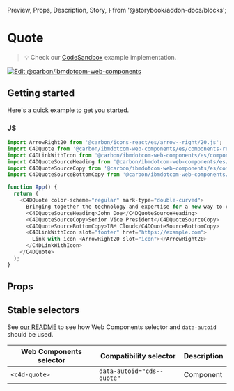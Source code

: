   Preview,
  Props,
  Description,
  Story,
} from '@storybook/addon-docs/blocks';

# Quote

> 💡 Check our
> [CodeSandbox](https://stackblitz.com/github/carbon-design-system/carbon-for-ibm-dotcom/tree/main/packages/web-components/examples/codesandbox/components-react/quote)
> example implementation.

[![Edit @carbon/ibmdotcom-web-components](https://developer.stackblitz.com/img/open_in_stackblitz.svg)](https://stackblitz.com/github/carbon-design-system/carbon-for-ibm-dotcom/tree/main/packages/web-components/examples/codesandbox/components-react/quote)

## Getting started

Here's a quick example to get you started.

### JS

```javascript
import ArrowRight20 from '@carbon/icons-react/es/arrow--right/20.js';
import C4DQuote from '@carbon/ibmdotcom-web-components/es/components-react/quote/quote';
import C4DLinkWithIcon from '@carbon/ibmdotcom-web-components/es/components-react/link-with-icon/link-with-icon';
import C4DQuoteSourceHeading from '@carbon/ibmdotcom-web-components/es/components-react/quote/quote-source-heading';
import C4DQuoteSourceCopy from '@carbon/ibmdotcom-web-components/es/components-react/quote/quote-source-copy';
import C4DQuoteSourceBottomCopy from '@carbon/ibmdotcom-web-components/es/components-react/quote/quote-source-bottom-copy';

function App() {
  return (
    <C4DQuote color-scheme="regular" mark-type="double-curved">
      Bringing together the technology and expertise for a new way to create
      <C4DQuoteSourceHeading>John Doe</C4DQuoteSourceHeading>
      <C4DQuoteSourceCopy>Senior Vice President</C4DQuoteSourceCopy>
      <C4DQuoteSourceBottomCopy>IBM Cloud</C4DQuoteSourceBottomCopy>
      <C4DLinkWithIcon slot="footer" href="https://example.com">
        Link with icon <ArrowRight20 slot="icon"></ArrowRight20>
      </C4DLinkWithIcon>
    </C4DQuote>
  );
}
```

## Props

<Props of={PropTypesRef} />

## Stable selectors

See
[our README](https://github.com/carbon-design-system/carbon-for-ibm-dotcom/tree/main/packages/web-components#stable-selectors-for-analytics-and-integratione2e-testing-in-web-components)
to see how Web Components selector and `data-autoid` should be used.

| Web Components selector | Compatibility selector     | Description |
| ----------------------- | -------------------------- | ----------- |
| `<c4d-quote>`           | `data-autoid="cds--quote"` | Component   |
